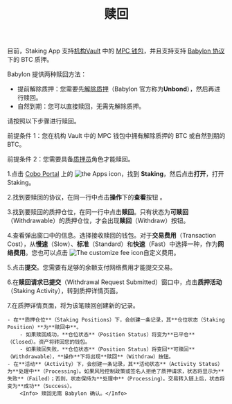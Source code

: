 ﻿---
title: "赎回"
sidebarTitle: "赎回"
---
<Info>目前，Staking App 支持[机构Vault](/cn/portal/mpc-wallets/ocw/create-mpc-vault) 中的 [MPC 钱包](/cn/portal/mpc-wallets/introduction)，并且支持支持 [Babylon 协议](https://babylonlabs.io/)下的 BTC 质押。</Info>

Babylon 提供两种赎回方法：

- 提前解除质押：您需要先[解除质押](/cn/apps/staking/unstake)（Babylon 官方称为**Unbond**），然后再进行赎回。
- 自然到期：您可以直接赎回，无需先解除质押。

请按照以下步骤进行赎回。

<Note>前提条件 1：您在机构 Vault 中的 MPC 钱包中拥有解除质押的 BTC 或自然到期的 BTC。</Note>

<Note>前提条件 2：您需要具备[质押员](/cn/portal/organization/roles-and-permissions)角色才能赎回。</Note>

1.点击 [Cobo Portal](https://portal.cobo.com/login) 上的 <img src="/en/images/common/icon_apps.svg" className="icon" alt="the Apps icon"/>，找到 **Staking**，然后点击**打开**，打开 Staking。

2.找到要赎回的协议，在同一行中点击**操作**下的**查看**按钮 。

3.找到要赎回的质押仓位，在同一行中点击**赎回**。只有状态为**可赎回**（Withdrawable）的质押仓位，才会出现**赎回**（Withdraw）按钮。

4.查看弹出窗口中的信息。选择接收赎回的钱包。对于**交易费用**（Transaction Cost），从**慢速**（Slow）、**标准**（Standard）和**快速**（Fast）中选择一种，作为**网络费用**。您也可以点击 <img src="/en/images/portal-apps/staking/setting.svg" className="icon" alt="The customize fee icon"/>自定义费用。 

5.点击**提交**。您需要有足够的余额支付网络费用才能提交交易。

6.在**赎回请求已提交**（Withdrawal Request Submitted）窗口中，点击**质押活动**（Staking Activity），转到质押详情页面。

7.在质押详情页面，将为该笔赎回创建新的记录。

    - 在**质押仓位**（Staking Positions）下，会创建一条记录，其**仓位状态（Staking Position）**为**赎回中**。
        - 如果赎回成功，**仓位状态**（Position Status）将变为**已平仓**（Closed）。资产将转回您的钱包。
        - 如果赎回失败，**仓位状态**（Position Status）将变回**可赎回**（Withdrawable），**操作**下将出现**赎回**（Withdraw）按钮。
    - 在**活动**（Activity）下，会创建一条记录，其**活动状态**（Activity Status）为**处理中**（Processing）。如果风险控制政策或签名人拒绝了质押请求，状态将显示为**失败**（Failed）；否则，状态保持为**处理中**（Processing）。交易转入链上后，状态将变为**成功**（Success）。
        <Info> 赎回无需 Babylon 确认。</Info>
